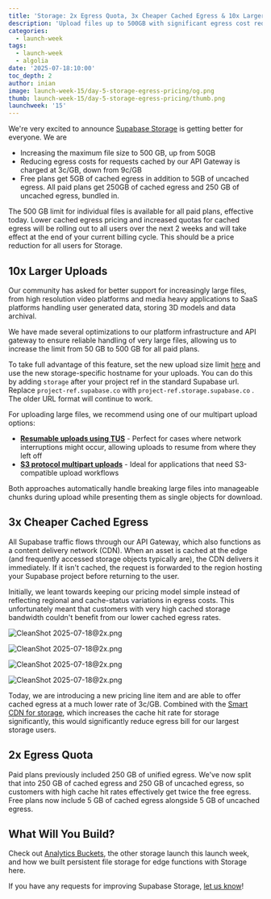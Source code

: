 ```yaml
---
title: 'Storage: 2x Egress Quota, 3x Cheaper Cached Egress & 10x Larger Uploads'
description: 'Upload files up to 500GB with significant egress cost reductions.'
categories:
  - launch-week
tags:
  - launch-week
  - algolia
date: '2025-07-18:10:00'
toc_depth: 2
author: inian
image: launch-week-15/day-5-storage-egress-pricing/og.png
thumb: launch-week-15/day-5-storage-egress-pricing/thumb.png
launchweek: '15'
---
```


We're very excited to announce [Supabase Storage](https://supabase.com/storage) is getting better for everyone. We are

- Increasing the maximum file size to 500 GB, up from 50GB
- Reducing egress costs for requests cached by our API Gateway is charged at 3c/GB, down from 9c/GB
- Free plans get 5GB of cached egress in addition to 5GB of uncached egress. All paid plans get 250GB of cached egress and 250 GB of uncached egress, bundled in.

The 500 GB limit for individual files is available for all paid plans, effective today. Lower cached egress pricing and increased quotas for cached egress will be rolling out to all users over the next 2 weeks and will take effect at the end of your current billing cycle. This should be a price reduction for all users for Storage.

## 10x Larger Uploads

Our community has asked for better support for increasingly large files, from high resolution video platforms and media heavy applications to SaaS platforms handling user generated data, storing 3D models and data archival.

We have made several optimizations to our platform infrastructure and API gateway to ensure reliable handling of very large files, allowing us to increase the limit from 50 GB to 500 GB for all paid plans.

To take full advantage of this feature, set the new upload size limit [here](https://supabase.com/dashboard/project/_/settings/storage) and use the new storage-specific hostname for your uploads. You can do this by adding `storage` after your project ref in the standard Supabase url. Replace `project-ref.supabase.co` with `project-ref.storage.supabase.co` . The older URL format will continue to work.

For uploading large files, we recommend using one of our multipart upload options:

- [**Resumable uploads using TUS**](https://supabase.com/docs/guides/storage/uploads/resumable-uploads) - Perfect for cases where network interruptions might occur, allowing uploads to resume from where they left off
- [**S3 protocol multipart uploads**](https://supabase.com/docs/guides/storage/uploads/s3-uploads) - Ideal for applications that need S3-compatible upload workflows

Both approaches automatically handle breaking large files into manageable chunks during upload while presenting them as single objects for download.

## 3x Cheaper Cached Egress

All Supabase traffic flows through our API Gateway, which also functions as a content delivery network (CDN). When an asset is cached at the edge (and frequently accessed storage objects typically are), the CDN delivers it immediately. If it isn't cached, the request is forwarded to the region hosting your Supabase project before returning to the user.

Initially, we leant towards keeping our pricing model simple instead of reflecting regional and cache-status variations in egress costs. This unfortunately meant that customers with very high cached storage bandwidth couldn't benefit from our lower cached egress rates.

![CleanShot 2025-07-18@2x.png](attachment:c3b3493b-97bf-4e79-99b4-be8b299b3353:CleanShot_2025-07-182x.png)

![CleanShot 2025-07-18@2x.png](attachment:055acdb3-af26-4a6f-bd69-12ff4c71d063:CleanShot_2025-07-182x.png)

![CleanShot 2025-07-18@2x.png](attachment:85e5d5c5-d497-4eac-b7f8-3557c149eecb:CleanShot_2025-07-182x.png)

![CleanShot 2025-07-18@2x.png](attachment:ea646076-c9de-4e3f-9048-0b3af7ae0d9f:CleanShot_2025-07-182x.png)

Today, we are introducing a new pricing line item and are able to offer cached egress at a much lower rate of 3c/GB. Combined with the [Smart CDN for storage](https://supabase.com/docs/guides/storage/cdn/smart-cdn), which increases the cache hit rate for storage significantly, this would significantly reduce egress bill for our largest storage users.

## 2x Egress Quota

Paid plans previously included 250 GB of unified egress. We've now split that into 250 GB of cached egress and 250 GB of uncached egress, so customers with high cache hit rates effectively get twice the free egress. Free plans now include 5 GB of cached egress alongside 5 GB of uncached egress.

## What Will You Build?

Check out [Analytics Buckets](https://supabase.com/blog/analytics-buckets), the other storage launch this launch week, and how we built persistent file storage for edge functions with Storage here.

If you have any requests for improving Supabase Storage, [let us know](https://x.com/supabase)!
